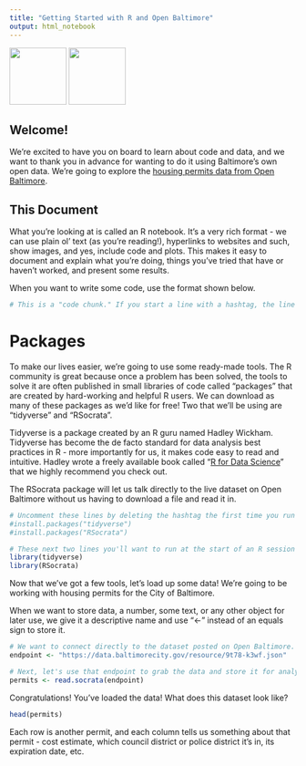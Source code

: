 ```yaml
---
title: "Getting Started with R and Open Baltimore"
output: html_notebook
---
```


<img src = "http://gis.baltimorecity.gov/images/CITY-LOGO.png" width = 100/>  <img src = "https://www.r-project.org/logo/Rlogo.png" width = 100/> 

## Welcome!

We're excited to have you on board to learn about code and data, and we want to thank you in advance for wanting to do it using Baltimore's own open data. We're going to explore the [housing permits data from Open Baltimore](https://data.baltimorecity.gov/Housing-Development/Housing-Permits/fesm-tgxf).

## This Document

What you're looking at is called an R notebook. It's a very rich format - we can use plain ol' text (as you're reading!), hyperlinks to websites and such, show images, and yes, include code and plots. This makes it easy to document and explain what you're doing, things you've tried that have or haven't worked, and present some results.

When you want to write some code, use the format shown below.

```r
# This is a "code chunk." If you start a line with a hashtag, the line is a comment. This means that whatever is on that line will not be processed as code.
```

# Packages

To make our lives easier, we're going to use some ready-made tools. The R community is great because once a problem has been solved, the tools to solve it are often published in small libraries of code called "packages" that are created by hard-working and helpful R users. We can download as many of these packages as we'd like for free! Two that we'll be using are "tidyverse" and "RSocrata".

Tidyverse is a package created by an R guru named Hadley Wickham. Tidyverse has become the de facto standard for data analysis best practices in R - more importantly for us, it makes code easy to read and intuitive.  Hadley wrote a freely available book called "[R for Data Science](http://r4ds.had.co.nz/)" that we highly recommend you check out.

The RSocrata package will let us talk directly to the live dataset on Open Baltimore without us having to download a file and read it in.

```r
# Uncomment these lines by deleting the hashtag the first time you run this file so that the right packages are installed.  You only have to install them once, so when you're done, you can comment them out again.
#install.packages("tidyverse")
#install.packages("RSocrata")

# These next two lines you'll want to run at the start of an R session so that you've got the right tools at your disposal.
library(tidyverse)
library(RSocrata)
```

Now that we've got a few tools, let's load up some data!  We're going to be working with housing permits for the City of Baltimore.

When we want to store data, a number, some text, or any other object for later use, we give it a descriptive name and use "<-" instead of an equals sign to store it.  

```r
# We want to connect directly to the dataset posted on Open Baltimore. The dataset has a link called an "API endpoint" that will enable us to talk directly to it through code. Let's store that in a variable called "endpoint". Text information in code is surrounded by quotation marks to distinguish it from numbers or stored objects.
endpoint <- "https://data.baltimorecity.gov/resource/9t78-k3wf.json"  
```

```r
# Next, let's use that endpoint to grab the data and store it for analysis. We will call it "permits". The RSocrata package makes that very easy to do using a function. There are more than 500,000 records in this dataset, so it might take a minute!
permits <- read.socrata(endpoint)
```

Congratulations! You've loaded the data! What does this dataset look like? 

```r
head(permits)
```

Each row is another permit, and each column tells us something about that permit - cost estimate, which council district or police district it's in, its expiration date, etc.


